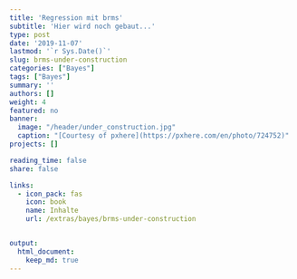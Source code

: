 ```yaml
---
title: 'Regression mit brms'
subtitle: 'Hier wird noch gebaut...'
type: post
date: '2019-11-07'
lastmod: '`r Sys.Date()`'
slug: brms-under-construction
categories: ["Bayes"]
tags: ["Bayes"]
summary: ''
authors: []
weight: 4
featured: no
banner: 
  image: "/header/under_construction.jpg"
  caption: "[Courtesy of pxhere](https://pxhere.com/en/photo/724752)"
projects: []

reading_time: false
share: false

links:
  - icon_pack: fas
    icon: book
    name: Inhalte
    url: /extras/bayes/brms-under-construction


output:
  html_document:
    keep_md: true
---
```

